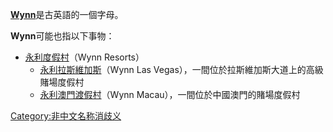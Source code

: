 '''[[Ƿ|Wynn]]'''是古英語的一個字母。

'''Wynn'''可能也指以下事物：
* [[永利度假村|永利度假村]]（Wynn Resorts）
** [[永利拉斯維加斯|永利拉斯維加斯]]（Wynn Las Vegas），一間位於拉斯維加斯大道上的高級賭場度假村
** [[永利澳門渡假村|永利澳門渡假村]]（Wynn Macau），一間位於中國澳門的賭場度假村

{{disambig}}
[[Category:非中文名称消歧义|Category:非中文名称消歧义]]